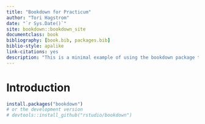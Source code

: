 ```yaml
--- 
title: "Bookdown for Practicum"
author: "Tori Hagstrom"
date: "`r Sys.Date()`"
site: bookdown::bookdown_site
documentclass: book
bibliography: [book.bib, packages.bib]
biblio-style: apalike
link-citations: yes
description: "This is a minimal example of using the bookdown package to write a book. The output format for this example is bookdown::gitbook."
---
```


# Introduction 


```r
install.packages("bookdown")
# or the development version
# devtools::install_github("rstudio/bookdown")
```


